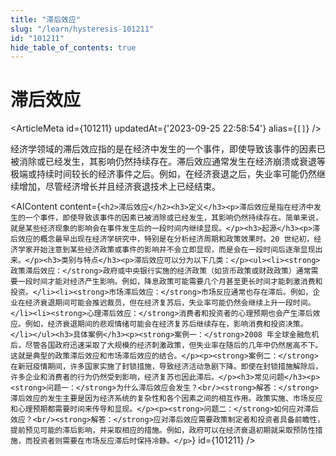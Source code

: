 ```yaml
---
title: "滞后效应"
slug: "/learn/hysteresis-101211"
id: "101211"
hide_table_of_contents: true
---
```



# 滞后效应

<ArticleMeta id={101211} updatedAt={'2023-09-25 22:58:54'} alias={`[]`} />
<div className='border-solid border-b border-t-0 my-4 border-[var(--ifm-color-gray-300)]' />

经济学领域的滞后效应指的是在经济中发生的一个事件，即使导致该事件的因素已被消除或已经发生，其影响仍然持续存在。滞后效应通常发生在经济崩溃或衰退等极端或持续时间较长的经济事件之后。例如，在经济衰退之后，失业率可能仍然继续增加，尽管经济增长并且经济衰退技术上已经结束。

<AIContent content={`<h2>滞后效应</h2><h3>定义</h3><p>滞后效应是指在经济中发生的一个事件，即使导致该事件的因素已被消除或已经发生，其影响仍然持续存在。简单来说，就是某些经济现象的影响会在事件发生后的一段时间内继续显现。</p><h3>起源</h3><p>滞后效应的概念最早出现在经济学研究中，特别是在分析经济周期和政策效果时。20 世纪初，经济学家开始注意到某些经济政策或事件的影响并不会立即显现，而是会在一段时间后逐渐显现出来。</p><h3>类别与特点</h3><p>滞后效应可以分为以下几类：</p><ul><li><strong>政策滞后效应：</strong>政府或中央银行实施的经济政策（如货币政策或财政政策）通常需要一段时间才能对经济产生影响。例如，降息政策可能需要几个月甚至更长时间才能刺激消费和投资。</li><li><strong>市场滞后效应：</strong>市场反应通常也存在滞后。例如，企业在经济衰退期间可能会推迟裁员，但在经济复苏后，失业率可能仍然会继续上升一段时间。</li><li><strong>心理滞后效应：</strong>消费者和投资者的心理预期也会产生滞后效应。例如，经济衰退期间的悲观情绪可能会在经济复苏后继续存在，影响消费和投资决策。</li></ul><h3>具体案例</h3><p><strong>案例一：</strong>2008 年全球金融危机后，尽管各国政府迅速采取了大规模的经济刺激政策，但失业率在随后的几年中仍然居高不下。这就是典型的政策滞后效应和市场滞后效应的结合。</p><p><strong>案例二：</strong>在新冠疫情期间，许多国家实施了封锁措施，导致经济活动急剧下降。即使在封锁措施解除后，许多企业和消费者的行为仍然受到影响，经济复苏也因此滞后。</p><h3>常见问题</h3><p><strong>问题一：</strong>为什么滞后效应会发生？<br/><strong>解答：</strong>滞后效应的发生主要是因为经济系统的复杂性和各个因素之间的相互作用。政策实施、市场反应和心理预期都需要时间来传导和显现。</p><p><strong>问题二：</strong>如何应对滞后效应？<br/><strong>解答：</strong>应对滞后效应需要政策制定者和投资者具备前瞻性，提前预见可能的滞后影响，并采取相应的措施。例如，政府可以在经济衰退初期就采取预防性措施，而投资者则需要在市场反应滞后时保持冷静。</p>`} id={101211} />
